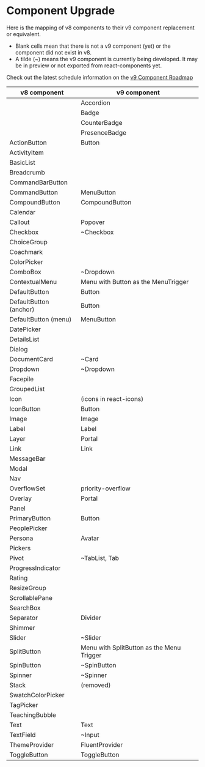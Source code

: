 
<Meta title="Concepts/Upgrading/from v8/Component Mapping" />

# Component Upgrade

Here is the mapping of v8 components to their v9 component replacement or equivalent.

- Blank cells mean that there is not a v9 component (yet) or the component did not exist in v8.
- A tilde (~) means the v9 component is currently being developed. It may be in preview or not exported from react-components yet.

Check out the latest schedule information on the [v9 Component Roadmap](https://github.com/microsoft/fluentui/wiki/Fluent-UI-React-v9-Component-Roadmap)

| v8 component           | v9 component                              |
| ---------------------- | ----------------------------------------- |
|                        | Accordion                                 |
|                        | Badge                                     |
|                        | CounterBadge                              |
|                        | PresenceBadge                             |
| ActionButton           | Button                                    |
| ActivityItem           |                                           |
| BasicList              |                                           |
| Breadcrumb             |                                           |
| CommandBarButton       |                                           |
| CommandButton          | MenuButton                                |
| CompoundButton         | CompoundButton                            |
| Calendar               |                                           |
| Callout                | Popover                                   |
| Checkbox               | ~Checkbox                                 |
| ChoiceGroup            |                                           |
| Coachmark              |                                           |
| ColorPicker            |                                           |
| ComboBox               | ~Dropdown                                 |
| ContextualMenu         | Menu with Button as the MenuTrigger       |
| DefaultButton          | Button                                    |
| DefaultButton (anchor) | Button                                    |
| DefaultButton (menu)   | MenuButton                                |
| DatePicker             |                                           |
| DetailsList            |                                           |
| Dialog                 |                                           |
| DocumentCard           | ~Card                                     |
| Dropdown               | ~Dropdown                                 |
| Facepile               |                                           |
| GroupedList            |                                           |
| Icon                   | (icons in react-icons)                    |
| IconButton             | Button                                    |
| Image                  | Image                                     |
| Label                  | Label                                     |
| Layer                  | Portal                                    |
| Link                   | Link                                      |
| MessageBar             |                                           |
| Modal                  |                                           |
| Nav                    |                                           |
| OverflowSet            | priority-overflow                         |
| Overlay                | Portal                                    |
| Panel                  |                                           |
| PrimaryButton          | Button                                    |
| PeoplePicker           |                                           |
| Persona                | Avatar                                    |
| Pickers                |                                           |
| Pivot                  | ~TabList, Tab                             |
| ProgressIndicator      |                                           |
| Rating                 |                                           |
| ResizeGroup            |                                           |
| ScrollablePane         |                                           |
| SearchBox              |                                           |
| Separator              | Divider                                   |
| Shimmer                |                                           |
| Slider                 | ~Slider                                   |
| SplitButton            | Menu with SplitButton as the Menu Trigger |
| SpinButton             | ~SpinButton                               |
| Spinner                | ~Spinner                                  |
| Stack                  | (removed)                                 |
| SwatchColorPicker      |                                           |
| TagPicker              |                                           |
| TeachingBubble         |                                           |
| Text                   | Text                                      |
| TextField              | ~Input                                    |
| ThemeProvider          | FluentProvider                            |
| ToggleButton           | ToggleButton                              |
